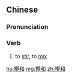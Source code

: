 {{also|搅和}}
==Chinese==
{{zh-forms|s=搅和}}

===Pronunciation===
{{zh-pron
|m=jiǎohuo
|cat=v
}}

===Verb===
{{zh-verb}}

# to [[stir]], to [[mix]]

[[hu:攪和]]
[[mg:攪和]]
[[zh:攪和]]